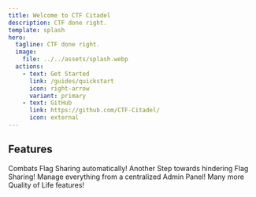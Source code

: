 ```yaml
---
title: Welcome to CTF Citadel
description: CTF done right.
template: splash
hero:
  tagline: CTF done right.
  image:
    file: ../../assets/splash.webp
  actions:
    - text: Get Started
      link: /guides/quickstart
      icon: right-arrow
      variant: primary
    - text: GitHub
      link: https://github.com/CTF-Citadel/
      icon: external
---
```



## Features

<CardGrid stagger>
    <Card title="Anti-Cheat" icon="error">
        Combats Flag Sharing automatically!
    </Card>
    <Card title="Dynamic Flags" icon="puzzle">
        Another Step towards hindering Flag Sharing!
    </Card>
    <Card title="Admin Panel" icon="setting">
        Manage everything from a centralized Admin Panel!
    </Card>
    <Card title="More" icon="rocket">
        Many more Quality of Life features!
    </Card>
</CardGrid>
